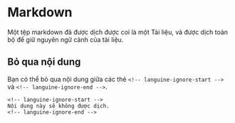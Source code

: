 # Markdown

Một tệp markdown đã được dịch được coi là một Tài liệu, và được dịch toàn bộ để giữ nguyên ngữ cảnh của tài liệu.

## Bỏ qua nội dung

Bạn có thể bỏ qua nội dung giữa các thẻ `<!-- languine-ignore-start -->` và `<!-- languine-ignore-end -->`.

```mdx
<!-- languine-ignore-start -->
Nội dung này sẽ không được dịch.
<!-- languine-ignore-end -->
``` 